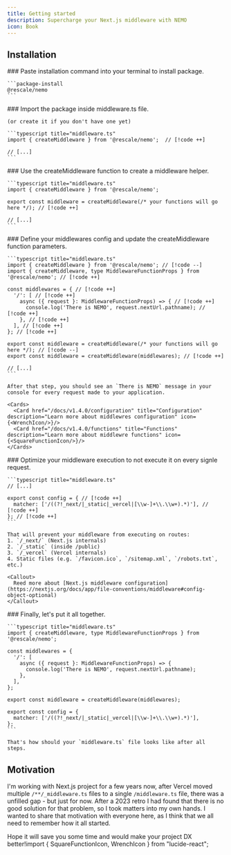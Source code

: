 ```yaml
---
title: Getting started
description: Supercharge your Next.js middleware with NEMO
icon: Book
---
```




## Installation

<Steps>
  <Step>
    ### Paste installation command into your terminal to install package.

    ```package-install
    @rescale/nemo
    ```
  </Step>
  <Step>
    ### Import the package inside middleware.ts file.

    (or create it if you don't have one yet)

    ```typescript title="middleware.ts"
    import { createMiddleware } from '@rescale/nemo';  // [!code ++]

    // [...]
    ```
  </Step>
  <Step>
    ### Use the createMiddleware function to create a middleware helper.

    ```typescript title="middleware.ts"
    import { createMiddleware } from '@rescale/nemo';

    export const middleware = createMiddleware(/* your functions will go here */); // [!code ++]

    // [...]
    ```
  </Step>
  <Step>
    ### Define your middlewares config and update the createMiddleware function parameters.

    ```typescript title="middleware.ts"
    import { createMiddleware } from '@rescale/nemo'; // [!code --]
    import { createMiddleware, type MiddlewareFunctionProps } from '@rescale/nemo'; // [!code ++]

    const middlewares = { // [!code ++]
      '/': [ // [!code ++]
        async ({ request }: MiddlewareFunctionProps) => { // [!code ++]
          console.log('There is NEMO', request.nextUrl.pathname); // [!code ++]
        }, // [!code ++]
      ], // [!code ++]
    }; // [!code ++]

    export const middleware = createMiddleware(/* your functions will go here */); // [!code --]
    export const middleware = createMiddleware(middlewares); // [!code ++]

    // [...]
    ```

    After that step, you should see an `There is NEMO` message in your console for every request made to your application.

    <Cards>
      <Card href="/docs/v1.4.0/configuration" title="Configuration" description="Learn more about middlewres configuration" icon={<WrenchIcon/>}/>
      <Card href="/docs/v1.4.0/functions" title="Functions" description="Learn more about middlewre functions" icon={<SquareFunctionIcon/>}/>
    </Cards>
  </Step>
  <Step>
    ### Optimize your middleware execution to not execute it on every signle request.

    ```typescript title="middleware.ts"
    // [...]

    export const config = { // [!code ++]
      matcher: ['/((?!_next/|_static|_vercel|[\\w-]+\\.\\w+).*)'], // [!code ++]
    }; // [!code ++]
    ```

    That will prevent your middleware from executing on routes:
    1. `/_next/` (Next.js internals)
    2. `/_static` (inside /public)
    3. `/_vercel` (Vercel internals)
    4. Static files (e.g. `/favicon.ico`, `/sitemap.xml`, `/robots.txt`, etc.)

    <Callout>
      Reed more about [Next.js middleware configuration](https://nextjs.org/docs/app/file-conventions/middleware#config-object-optional)
    </Callout>
  </Step>
  <Step>
    ### Finally, let's put it all together.

    ```typescript title="middleware.ts"
    import { createMiddleware, type MiddlewareFunctionProps } from '@rescale/nemo';

    const middlewares = {
      '/': [
        async ({ request }: MiddlewareFunctionProps) => {
          console.log('There is NEMO', request.nextUrl.pathname);
        },
      ],
    };

    export const middleware = createMiddleware(middlewares);

    export const config = {
      matcher: ['/((?!_next/|_static|_vercel|[\\w-]+\\.\\w+).*)'],
    };
    ```

    That's how should your `middleware.ts` file looks like after all steps.
  </Step>
</Steps>

## Motivation

I'm working with Next.js project for a few years now, after Vercel moved multiple `/**/_middleware.ts` files to a single `/middleware.ts` file, there was a unfilled gap - but just for now. After a 2023 retro I had found that there is no good solution for that problem, so I took matters into my own hands. I wanted to share that motivation with everyone here, as I think that we all need to remember how it all started.

Hope it will save you some time and would make your project DX better!import { SquareFunctionIcon, WrenchIcon } from "lucide-react";

